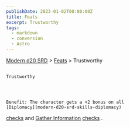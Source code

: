 ```yaml
---
publishDate: 2023-01-02T00:00:00Z
title: Feats
excerpt: Trustworthy
tags:
  - markdown
  - conversion
  - Astro
---
```


[Modern d20 SRD](/#modernD20) >
[Feats](modern-d20-srd-feats-index) > Trustworthy

##

    Trustworthy




    Benefit: The character gets a +2 bonus on all
    [Diplomacy](modern-d20-srd-skills-diplomacy)

[checks](modern-d20-srd-skills-skill-basics-php#skill-check-index)
and
[Gather Information](modern-d20-srd-skills-gather-information)
[checks](modern-d20-srd-skills-skill-basics-php#skill-check-index)
.

